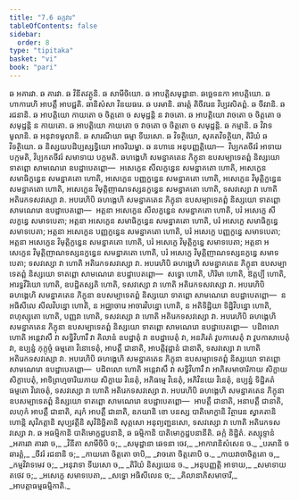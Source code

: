 ```yaml
---
title: "7.6 ឆក្កវារ"
tableOfContents: false
sidebar:
  order: 8
type: "tipitaka"
basket: "vi"
book: "pari"
---
```



<DynamicBreadcrumb />

<Division number="326" book="pari">

<Paragraph number="1520" book="pari">
ឆ អគារវា. ឆ គារវា. ឆ វិនីតវត្ថូនិ. ឆ សាមីចិយោ. ឆ អាបត្តិសមុដ្ឋានា. ឆច្ឆេទនកា អាបត្តិយោ. ឆហាការេហិ អាបត្តឹ អាបជ្ជតិ. ឆានិសំសា វិនយធរេ. ឆ បរមានិ. ឆារត្តំ តិចីវរេន វិប្បវសិតព្ពំ. ឆ ចីវរានិ. ឆ រជនានិ. ឆ អាបត្តិយោ កាយតោ ច ចិត្តតោ ច សមុដ្ឋន្តិ ន វាចតោ. ឆ អាបត្តិយោ វាចតោ ច ចិត្តតោ ច សមុដ្ឋន្តិ ន កាយតោ. ឆ អាបត្តិយោ កាយតោ ច វាចតោ ច ចិត្តតោ ច សមុដ្ឋន្តិ. ឆ កម្មានិ. ឆ វិវាទមូលានិ. ឆ អនុវាទមូលានិ. ឆ សារណីយា ធម្មា ទីឃសោ. ឆ វិទត្ថិយោ, សុគតវិទត្ថិយា, តិរិយំ ឆ វិទត្ថិយោ. ឆ និស្សយបដិប្បស្សទ្ធិយោ អាចរិយម្ហា. ឆ នហានេ អនុបញ្ញត្តិយោ—  វិប្បកតចីវរំ អាទាយ បក្កមតិ, វិប្បកតចីវរំ សមាទាយ បក្កមតិ.
</Paragraph>

<Paragraph number="1521" book="pari">
ឆហង្គេហិ សមន្នាគតេន ភិក្ខុនា ឧបសម្បាទេតព្ពំ និស្សយោ ទាតព្ពោ សាមណេរោ ឧបដ្ឋាបេតព្ពោ—  អសេក្ខេន សីលក្ខន្ធេន សមន្នាគតោ ហោតិ, អសេក្ខេន សមាធិក្ខន្ធេន សមន្នាគតោ ហោតិ, អសេក្ខេន បញ្ញក្ខន្ធេន សមន្នាគតោ ហោតិ, អសេក្ខេន វិមុត្តិក្ខន្ធេន សមន្នាគតោ ហោតិ, អសេក្ខេន វិមុត្តិញាណទស្សនក្ខន្ធេន សមន្នាគតោ ហោតិ, ទសវស្សោ វា ហោតិ អតិរេកទសវស្សោ វា.
</Paragraph>

<Paragraph number="1522" book="pari">
អបរេហិបិ ឆហង្គេហិ សមន្នាគតេន ភិក្ខុនា ឧបសម្បាទេតព្ពំ និស្សយោ ទាតព្ពោ សាមណេរោ ឧបដ្ឋាបេតព្ពោ—  អត្តនា អសេក្ខេន សីលក្ខន្ធេន សមន្នាគតោ ហោតិ, បរំ អសេក្ខេ សីលក្ខន្ធេ សមាទបេតា; អត្តនា អសេក្ខេន សមាធិក្ខន្ធេន សមន្នាគតោ ហោតិ, បរំ អសេក្ខេ សមាធិក្ខន្ធេ សមាទបេតា; អត្តនា អសេក្ខេន បញ្ញក្ខន្ធេន សមន្នាគតោ ហោតិ, បរំ អសេក្ខេ បញ្ញក្ខន្ធេ សមាទបេតា; អត្តនា អសេក្ខេន វិមុត្តិក្ខន្ធេន សមន្នាគតោ ហោតិ, បរំ អសេក្ខេ វិមុត្តិក្ខន្ធេ សមាទបេតា; អត្តនា អសេក្ខេន វិមុត្តិញាណទស្សនក្ខន្ធេន សមន្នាគតោ ហោតិ, បរំ អសេក្ខេ វិមុត្តិញាណទស្សនក្ខន្ធេ សមាទបេតា; ទសវស្សោ វា ហោតិ អតិរេកទសវស្សោ វា.
</Paragraph>

<Paragraph number="1523" book="pari">
អបរេហិបិ ឆហង្គេហិ សមន្នាគតេន ភិក្ខុនា ឧបសម្បាទេតព្ពំ និស្សយោ ទាតព្ពោ សាមណេរោ ឧបដ្ឋាបេតព្ពោ—  សទ្ធោ ហោតិ, ហិរិមា ហោតិ, ឱត្តប្បី ហោតិ, អារទ្ធវីរិយោ ហោតិ, ឧបដ្ឋិតស្សតិ ហោតិ, ទសវស្សោ វា ហោតិ អតិរេកទសវស្សោ វា.
</Paragraph>

<Paragraph number="1524" book="pari">
អបរេហិបិ ឆហង្គេហិ សមន្នាគតេន ភិក្ខុនា ឧបសម្បាទេតព្ពំ និស្សយោ ទាតព្ពោ សាមណេរោ ឧបដ្ឋាបេតព្ពោ—  ន អធិសីលេ សីលវិបន្នោ ហោតិ, ន អជ្ឈាចារេ អាចារវិបន្នោ ហោតិ, ន អតិទិដ្ឋិយា ទិដ្ឋិវិបន្នោ ហោតិ, ពហុស្សុតោ ហោតិ, បញ្ញវា ហោតិ, ទសវស្សោ វា ហោតិ អតិរេកទសវស្សោ វា.
</Paragraph>

<Paragraph number="1525" book="pari">
អបរេហិបិ ឆហង្គេហិ សមន្នាគតេន ភិក្ខុនា ឧបសម្បាទេតព្ពំ និស្សយោ ទាតព្ពោ សាមណេរោ ឧបដ្ឋាបេតព្ពោ—  បដិពលោ ហោតិ អន្តេវាសឹ វា សទ្ធិវិហារឹ វា គិលានំ ឧបដ្ឋាតុំ វា ឧបដ្ឋាបេតុំ វា, អនភិរតំ វូបកាសេតុំ វា វូបកាសាបេតុំ វា, ឧប្បន្នំ កុក្កុច្ចំ ធម្មតោ វិនោទេតុំ, អាបត្តឹ ជានាតិ, អាបត្តិវុដ្ឋានំ ជានាតិ, ទសវស្សោ វា ហោតិ អតិរេកទសវស្សោ វា.
</Paragraph>

<Paragraph number="1526" book="pari">
អបរេហិបិ ឆហង្គេហិ សមន្នាគតេន ភិក្ខុនា ឧបសម្បាទេតព្ពំ និស្សយោ ទាតព្ពោ សាមណេរោ ឧបដ្ឋាបេតព្ពោ—  បដិពលោ ហោតិ អន្តេវាសឹ វា សទ្ធិវិហារឹ វា អាភិសមាចារិកាយ សិក្ខាយ សិក្ខាបេតុំ, អាទិព្រហ្មចារិយកាយ សិក្ខាយ វិនេតុំ, អភិធម្មេ វិនេតុំ, អភិវិនយេ វិនេតុំ, ឧប្បន្នំ ទិដ្ឋិគតំ ធម្មតោ វិវេចេតុំ, ទសវស្សោ វា ហោតិ អតិរេកទសវស្សោ វា.
</Paragraph>

<Paragraph number="1527" book="pari">
អបរេហិបិ ឆហង្គេហិ សមន្នាគតេន ភិក្ខុនា ឧបសម្បាទេតព្ពំ និស្សយោ ទាតព្ពោ សាមណេរោ ឧបដ្ឋាបេតព្ពោ—  អាបត្តឹ ជានាតិ, អនាបត្តឹ ជានាតិ, លហុកំ អាបត្តឹ ជានាតិ, គរុកំ អាបត្តឹ ជានាតិ, ឧភយានិ ខោ បនស្ស បាតិមោក្ខានិ វិត្ថារេន ស្វាគតានិ ហោន្តិ សុវិភត្តានិ សុប្បវត្តីនិ សុវិនិច្ឆិតានិ សុត្តសោ អនុព្យញ្ជនសោ, ទសវស្សោ វា ហោតិ អតិរេកទសវស្សោ វា.
</Paragraph>

<Paragraph number="1528" book="pari">
ឆ អធម្មិកានិ បាតិមោក្ខដ្ឋបនានិ, ឆ ធម្មិកានិ បាតិមោក្ខដ្ឋបនានីតិ.

</Paragraph>
</Division>

<Paragraph number="1529" type="center" book="pari">
ឆក្កំ និដ្ឋិតំ.



</Paragraph>

<Paragraph number="1530" type="center" book="pari">
តស្សុទ្ទានំ


</Paragraph>

<Paragraph number="1531" type="verses" book="pari">
_អគារវា គារវា ច,_  
_វិនីតា សាមីចិបិ ច;_  
_សមុដ្ឋានា ឆេទនា ចេវ,_  
_អាការានិសំសេន ច._  

</Paragraph>

<Paragraph number="1532" type="verses" book="pari">
_បរមានិ ច ឆារត្តំ,_  
_ចីវរំ រជនានិ ច;_  
_កាយតោ ចិត្តតោ ចាបិ,_  
_វាចតោ ចិត្តតោបិ ច._  

</Paragraph>

<Paragraph number="1533" type="verses" book="pari">
_កាយវាចាចិត្តតោ ច,_  
_កម្មវិវាទមេវ ច;_  
_អនុវាទា ទីឃសោ ច,_  
_តិរិយំ និស្សយេន ច._  

</Paragraph>

<Paragraph number="1534" type="verses" book="pari">
_អនុបញ្ញត្តិ អាទាយ,_  
_សមាទាយ តថេវ ច;_  
_អសេក្ខេ សមាទបេតា,_  
_សទ្ធោ អធិសីលេន ច;_  
_គិលានាភិសមាចារី,_  
_អាបត្តាធម្មធម្មិកាតិ._
</Paragraph>